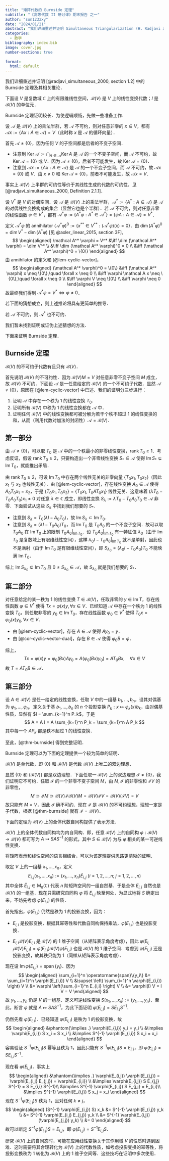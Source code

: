 ```yaml
---
title: "矩阵代数的 Burnside 定理"
subtitle: "《高等代数 II 研讨课》期末报告 之一"
author: "sun123zxy"
date: "2024/01/21"
abstract: "我们详细重述并证明 Simultaneous Triangularization (H. Radjavi and P. Rosenthal) 中的 Burnside 定理及其相关推论． "
categories:
  - 数学
bibliography: index.bib
image: cover.jpg
number-sections: true
  
format:
  html: default
---
```


\newcommand{\rank}{\operatorname{rank}}
\newcommand{\Image}{\operatorname{Im}}
\newcommand{\Ker}{\operatorname{Ker}}
\renewcommand{\span}{\operatorname{span}}

我们详细重述并证明 [@radjavi_simultaneous_2000, section 1.2] 中的 Burnside 定理及其相关推论． 

下面设 $V$ 是复数域 $\mathbb C$ 上的有限维线性空间，$\mathcal B(V)$ 是 $V$ 上的线性变换代数；$I$ 是 $\mathcal B(V)$ 的单位元．

Burnside 定理证明较长．为使逻辑顺畅，先做一些准备工作．

:::{#lem-cyclic-vector}
设 $\mathcal A$ 是 $\mathcal B(V)$ 上的乘法半群，若 $\mathcal A$ 不可约，则对任意非零的 $x \in V$，都有 $\mathcal A x := \{ Ax : A \in \mathcal A \} = V$（此时称 $x$ 是 $\mathcal A$ 的循环向量）．
:::

:::{.proof}
首先 $\mathcal A \neq \{ 0 \}$，因为任何 $V$ 的子空间都是后者的不变子空间．

- 注意到 $\Ker \mathcal A := \bigcap_{A \in \mathcal A} \Ker A$ 是 $\mathcal A$ 的一个不变子空间，而 $\mathcal A$ 不可约，故 $\Ker \mathcal A = \{ 0 \}$ 或 $V$．因为 $\mathcal A \neq \{0\}$，后者不可能发生，故 $\Ker \mathcal A = \{ 0 \}$．
- 注意到 $\mathcal A x := \{ A x : A \in \mathcal A \}$ 是 $\mathcal A$ 的一个不变子空间，而 $\mathcal A$ 不可约，故 $\mathcal A x = \{ 0 \}$ 或 $V$．由 $x \neq 0$ 和 $\Ker \mathcal A = \{ 0 \}$，前者不可能发生，故 $\mathcal A x = V$．
:::

:::{.remark}
事实上 $\mathcal B(V)$ 上半群的可约性等价于其线性生成的代数的可约性，见 [@radjavi_simultaneous_2000, Definition 2.1.1]．
:::

:::{#cor-cyclic-vector-dual}
设 $V^*$ 是 $V$ 的对偶空间．设 $\mathcal A$ 是 $\mathcal B(V)$ 上的乘法半群，$\mathcal A^* := \{A^* : A \in \mathcal A \}$ 是 $\mathcal A$ 的对偶线性变换构成的集合（显然它也是个半群）．若 $\mathcal A$ 不可约，则对任意非零的线性函数 $\varphi \in V^*$，都有 $\mathcal A^* \varphi := \{ A^* \varphi : A^* \in \mathcal A^* \} = \{  \varphi A : A \in \mathcal A \} = V^*$．
:::

:::{.proof}
定义 $\mathcal A^* \varphi$ 的 annihilator $(\mathcal A^* \varphi)^0 := \{ x^{**} \in V^{**} : (\mathcal A^* \varphi)(x) = 0 \}$．由 $\dim (A^* \varphi)^0 = \dim V^* - \dim (A^* \varphi)$ [见 @axler_linear_2015, section 3F]，
$$
\begin{aligned}
\mathcal A^* \varphi = V^*
&\iff \dim (\mathcal A^* \varphi) = \dim V^* \\
&\iff \dim (\mathcal A^* \varphi)^0 = 0 \\
&\iff (\mathcal A^* \varphi)^0 = \{0\}
\end{aligned}
$$
由 annihilator 的定义和 [@lem-cyclic-vector]，
$$
\begin{aligned}
(\mathcal A^* \varphi)^0 = \{0\}
&\iff (\mathcal A^* \varphi) x \neq \{0\},\quad \forall x \neq 0 \\
&\iff \varphi \mathcal A x  \neq \{0\},\quad \forall x \neq 0 \\
&\iff \varphi V \neq \{0\} \\
&\iff \varphi \neq 0
\end{aligned}
$$
故最终我们得到 $\mathcal A^* \varphi = V^* \iff \varphi \neq 0$．
:::

若下面的猜想成立，则上述推论将具有更简单的推导．

:::{#cnj-cyclic-vector-dual}
若 $\mathcal A$ 不可约，则 $\mathcal A^*$ 也不可约．
:::

我们暂未找到证明或证伪上述猜想的方法．

下面来证明 Burnside 定理．

:::{#thm-burnside}

## Burnside 定理

$\mathcal B(V)$ 的不可约子代数有且只有 $\mathcal B(V)$．
:::

首先说明 $\mathcal B(V)$ 的不可约性．因为 $\mathcal B(V) M = V$ 对任意非零不变子空间 $M$ 成立，故 $\mathcal B(V)$ 不可约．下面设 $\mathcal A$ 是一任意给定的 $\mathcal B(V)$ 的一个不可约子代数．显然 $\mathcal A \neq \{ 0 \}$，原因在 [@lem-cyclic-vector] 中已述．我们的证明分三步进行：

1. 证明 $\mathcal A$ 中存在一个秩为 $1$ 的线性变换 $T_0$．
2. 证明所有 $\mathcal B(V)$ 中秩为 $1$ 的线性变换都在 $\mathcal A$ 中．
3. 证明任何 $\mathcal B(V)$ 中的线性变换都可被分解为若干个秩不超过 $1$ 的线性变换的和，从而（利用代数对加法的封闭性）$\mathcal A = \mathcal B(V)$．

:::{.proof}

## 第一部分

由 $\mathcal A \neq \{ 0 \}$，可以取 $T_0$ 是 $\mathcal A$ 中的一个秩最小的非零线性变换，$\rank T_0 \geq 1$．考虑反证，假设 $\rank T_0 \geq 2$，只要构造出一个非零线性变换 $S_* \in \mathcal A$ 使得 $\Image S_* \subsetneq \Image T_0$，就能推出矛盾．

由 $\rank T_0 \geq 2$，可设 $\Image T_0$ 中存在两个线性无关的非零向量 $\{ T_0 x_1,T_0 x_2 \}$（因此 $x_1$ 与 $x_2$ 也线性无关）．由 [@lem-cyclic-vector]，存在线性变换 $A_0 \in \mathcal A$ 使得 $A_0 T_0 x_1 = x_2$，于是 $\{ T_0 x_1,T_0 x_2 \} = \{ T_0 x_1, T_0 A T_0 x_1 \}$ 线性无关．这意味着 $(\lambda T_0 - T_0 A_0 T_0)x_1 \neq 0$ 对任意 $\lambda \in \mathbb C$ 成立，即线性变换 $S_\lambda := \lambda T_0 - T_0 A_0 T_0 \in \mathcal A$ 非零．下面尝试从这些 $S_\lambda$ 中找到我们想要的 $S_*$．

- 注意到 $S_\lambda =  T_0(\lambda I - A_0 T_0)$，故 $\Image S_\lambda \subset \Image T_0$．
- 注意到 $S_\lambda =  (\lambda I - T_0 A_0) T_0$，而 $\Image T_0$ 是 $T_0 A_0$ 的一个不变子空间．故可以取 $T_0 A_0$ 在 $\Image T_0$ 上的限制 $T_0 A_0 |_{\Image T_0}$．设 $T_0 A_0 |_{\Image T_0}$ 有一特征值 $\lambda_0$（由于 $\Image T_0$ 是复数域上有限维线性空间），这样 $\lambda_0 I - T_0 A_0 |_{\Image T_0}$ 就不是单射，因此也不是满射（由于 $\Image T_0$ 是有限维线性空间），即 $S_{\lambda_0} = (\lambda_0 I - T_0 A_0) T_0$ 不能映满 $\Image T_0$．

综上 $\Image S_{\lambda_0} \subsetneq \Image T_0$ 且 $0 \neq S_{\lambda_0} \in \mathcal A$，故 $S_{\lambda_0}$ 就是我们想要的 $S_*$．
:::

:::{.proof}

## 第二部分

对任意给定的某一秩为 $1$ 的线性变换 $T \in \mathcal B(V)$，任取非零的 $y \in \Image T$，存在线性函数 $\varphi \in V^*$ 使得 $T x = \varphi(x) y,\, \forall x \in V$．已经知道 $\mathcal A$ 中存在一个秩为 $1$ 的线性变换 $T_0$，则任取非零的 $y_0 \in \Image T_0$，存在线性函数 $\varphi_0 \in V^*$ 使得 $T_0 x = \varphi_0(x) y_0,\, \forall x \in V$．

- 由 [@lem-cyclic-vector]，存在 $A \in \mathcal A$ 使得 $A y_0 = y$．
- 由 [@cor-cyclic-vector-dual]，存在 $B \in \mathcal A$ 使得 $\varphi_0 B = \varphi$．

综上，
$$
T x = \varphi(x) y = \varphi_0(Bx) A y_0 = A(\varphi_0(Bx) y_0) = A T_0 B x,\quad \forall x \in V
$$
故 $T = A T_0 B \in \mathcal A$．
:::

:::{.proof}

## 第三部分

设 $A \in \mathcal B(V)$ 是任一给定的线性变换，任取 $V$ 中的一组基 $b_1,\dots,b_n$，设其对偶基为 $\varphi_1,\dots,\varphi_n$．定义关于基 $b_1,\dots,b_n$ 的 $n$ 个投影变换 $P_k: x \mapsto \varphi_k(x) b_k$，由对偶基性质，显然有 $I = \sum_{k=1}^n P_k$，于是
$$
A = A I = A \sum_{k=1}^n P_k = \sum_{k=1}^n A P_k
$$
其中每一个 $A P_k$ 都是秩不超过 $1$ 的线性变换．
:::

至此，[@thm-burnside] 得到完整证明．

Burnside 定理可以为下面的定理提供一个较为简单的证明．

:::{#thm-bv-simple}
$\mathcal B(V)$ 是单代数，即 $\{ 0 \}$ 和 $\mathcal B(V)$ 是代数 $\mathcal B(V)$ 上唯二的双边理想．
:::

:::{.proof}
显然 $\{ 0 \}$ 和 $\{ \mathcal B(V) \}$ 都是双边理想．下面任取一 $\mathcal B(V)$ 上的双边理想 $\mathcal I \neq \{ 0 \}$，我们证明它不可约．任取 $\mathcal I$ 的一个非零不变子空间 $M$，由 $M,\, \mathcal I$ 的非零性和 $\mathcal I V$ 的非零性，
$$
M \supset \mathcal I M \supset \mathcal B(V) \mathcal I \mathcal B(V) M = \mathcal B(V) \mathcal I V = \mathcal B(V) (\mathcal I V) = V
$$
故只能有 $M = V$，因此 $\mathcal I$ 确不可约．现在 $\mathcal I$ 是 $\mathcal B(V)$ 的不可约理想，理想一定是子代数，根据 [@thm-burnside] 就有 $\mathcal I = \mathcal B(V)$．
:::

下面的定理为 $\mathcal B(V)$ 上的全体代数自同构提供了表示方法．

:::{#thm-bv-inner-aut}

$\mathcal B(V)$ 上的全体代数自同构均为内自同构．即，任意 $\mathcal B(V)$ 上的自同构 $\varphi: \mathcal B(V) \to \mathcal B(V)$ 都可写为 $A \mapsto S A S^{-1}$ 的形式，其中 $S \in \mathcal B(V)$ 为与 $\varphi$ 相关的某一可逆线性变换．
:::

将矩阵表示和线性空间的语言相结合，可以为该定理提供思路更清晰的证明．

:::{.proof}
取定 $V$ 上的一组基 $x_1,\dots,x_n$，定义
$$
E_{i,j}(x_1,\dots,x_n) := (x_1,\dots,x_n) \hat E_{i,j} \pod{i=1,2,\dots,n;\; j=1,2,\dots,n}
$$
其中全体 $\hat E_{i,j} \in \mathrm M_n(\mathbb C)$ 代表 $n$ 阶矩阵空间的一组自然基．于是全体 $E_{i,j}$ 自然也是 $\mathcal B(V)$ 的一组基．现在只需研究自同构 $\varphi$ 将 $E_{i,j}$ 映至何处．为显式地将 $S$ 确定出来，不妨先考虑 $\varphi(E_{i,i})$ 的性质．

首先指出，$\varphi(E_{i,i})$ 仍然是秩为 $1$ 的投影变换，因为：

- $E_{i,i}$ 是投影变换，根据其幂等性和代数自同构保持乘法，$\varphi(E_{i,i})$ 也是投影变换．

- $E_{i,i} \mathcal B(V) E_{i,i}$ 是 $\mathcal B(V)$ 的 $1$ 维子空间（从矩阵表示角度考虑），因此 $\varphi(E_{i,i} \mathcal B(V) E_{i,i}) = \varphi(E_{i,i}) \mathcal B(V) \varphi(E_{i,i})$ 也是 $\mathcal B(V)$ 的 $1$ 维子空间．考虑到 $\varphi(E_{i,i})$ 还是投影变换，故其秩只能为 $1$（同样从矩阵表示角度考虑）．

现在设 $\Image \varphi(E_{i,i}) = \span\{y_i\}$．因为
$$
\begin{aligned}
\sum_{i=1}^n \span\{y_i\}
&= \sum_{i=1}^n \varphi(E_{i,i}) V \\
&\supset \left( \sum_{i=1}^n \varphi(E_{i,i}) \right) V \\
&= \varphi \left(\sum_{i=1}^n E_{i,i} \right) V \\
&= \varphi(I) V = I V = V
\end{aligned}
$$
故 $y_1,\dots,y_n$ 仍是 $V$ 的一组基．定义可逆线性变换 $S(x_1,\dots,x_n) := (y_1,\dots,y_n)$．至此，断言 $\varphi$ 就是 $A \mapsto S A S^{-1}$，为此下面证明 $\varphi(E_{i,j}) = S E_{i,j} S^{-1}$．

仍然先看 $\varphi(E_{i,i})$．已经知道 $\varphi(E_{i,i})$ 是秩为 $1$ 的投影变换，故
$$
\begin{aligned}
&\phantom{\implies .} \varphi(E_{i,i}) y_i = y_i \\
&\implies \varphi(E_{i,i}) S x_i = S x_i \\
&\implies S^{-1} \varphi(E_{i,i}) S x_i = x_i
\end{aligned}
$$
容易验证 $S^{-1} \varphi(E_{i,i}) S$ 幂等且秩为 $1$，因此只能有 $S^{-1} \varphi(E_{i,i}) S = E_{i,i}$，即 $\varphi(E_{i,i}) = S E_{i,i} S^{-1}$．

现在看 $\varphi(E_{i,j})$．事实上
$$
\begin{aligned}
&\phantom{\implies .} \varphi(E_{i,j}) \varphi(E_{j,j}) = \varphi(E_{i,j} E_{j,j}) = \varphi(E_{i,i}) \\
&\implies \varphi(E_{i,j}) S E_{j,j} S^{-1} = S E_{i,i} S^{-1}\\
&\implies S^{-1} \varphi(E_{i,j}) S E_{j,j} = E_{i,i}\\
&\implies S^{-1} \varphi(E_{i,j}) S x_j = x_i
\end{aligned}
$$
现在 $S^{-1} \varphi(E_{i,j}) S$ 秩为 $1$，且对任何 $k \neq j$，
$$
\begin{aligned}
(S^{-1} \varphi(E_{i,j}) S) x_k
&= S^{-1} \varphi(E_{i,j}) y_k \\
&= S^{-1} \varphi(E_{i,j} E_{j,j}) y_k \\
&= S^{-1} \varphi(E_{i,j}) (\varphi(E_{j,j}) y_k) \\
&= 0
\end{aligned}
$$
故可以断定 $S^{-1} \varphi(E_{i,j}) S = E_{i,j}$，即 $\varphi(E_{i,j}) = S^{-1} E_{i,j} S$．
:::

:::{.remark}
研究 $\mathcal B(V)$ 上的自同态时，可能在应用线性变换关于其作用域 $V$ 的性质时遇到困难．这时需要将其合理转化为 $\mathcal B(V)$ 上的代数性质，如考虑投影变换的幂等性，将投影变换秩为 $1$ 转化为 $\mathcal B(V)$ 上的 $1$ 维子空间等．这些技巧在证明中多次使用．
:::